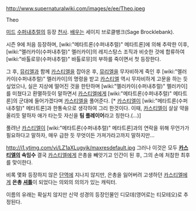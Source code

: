 http://www.supernaturalwiki.com/images/e/ee/Theo.jpeg

Theo

[[미드]] [[수퍼내추럴]]의 등장 [[천사]]. [[배우]]는 세이지 브로클뱅크(Sage Brocklebank).

시즌 9에 처음 등장하며, [wiki:"메타트론(수퍼내추럴)" 메타트론]에 의해 추락한 이후, [wiki:"멜러카이(수퍼내추럴)" 멜러카이]의 레지스탕스 조직과 비슷한 것에 합류하여 [wiki:"바톨로뮤(수퍼내추럴)" 바톨로뮤]의 부하를 죽이면서 첫 등장한다.

그 후, [[뮤리엘]]과 함께 [[카스티엘]]을 잡아온 후, [[뮤리엘]]을 무자비하게 죽인 후 [wiki:"멜러카이(수퍼내추럴)" 멜러카이]의 명령을 받고 [[카스티엘]] 역시 무자비하게 고문을 하는 듯 싶었으나, 실은 지상에 떨어진 것을 한탄하며 [wiki:"멜러카이(수퍼내추럴)" 멜러카이]를 미쳤다고 환멸하듯이 말하면서 [[카스티엘]]에게 [wiki:"메타트론(수퍼내추럴)" 메타트론]의 군대에 들어가겠다며 [[카스티엘]]을 풀어준다. [* [[카스티엘]]이 [wiki:"메타트론(수퍼내추럴)" 메타트론]과 한통속으로 생각하여 그리 한것이다. 이때, [[카스티엘]]이 살살 약을 올리듯 말하자 애가 타는듯 자신을 '''팀 플레이어'''라고 칭한다.(...)]

풀려난 [[카스티엘]]이 [wiki:"메타트론(수퍼내추럴)" 메타트론]과의 연락을 위해 무언가가 필요하다고 말하자, 매우 급한 듯 무엇이든 가져가라고까지 말하지만...

http://i1.ytimg.com/vi/LZ1aXLugyjk/maxresdefault.jpg
그러나 이것은 모두 '''[[카스티엘]]의 속임수'''
결국 [[카스티엘]]에게 은총을 빼앗기고 인간이 된 후, 그의 손에 처참한 최후를 맞이한다.

비록 몇화 등장하지 않은 [[단역]]에 지나지 않지만, 은총을 잃어버려 고생하던 [[카스티엘]]에게 '''은총 [[셔틀]]'''이 되었다는 의외의 의의가 있는 캐릭터.

이름의 유래는 확실치 않지만 신약 성경의 등장인물인 디모데(영어로는 티모테오)로 추정된다.
